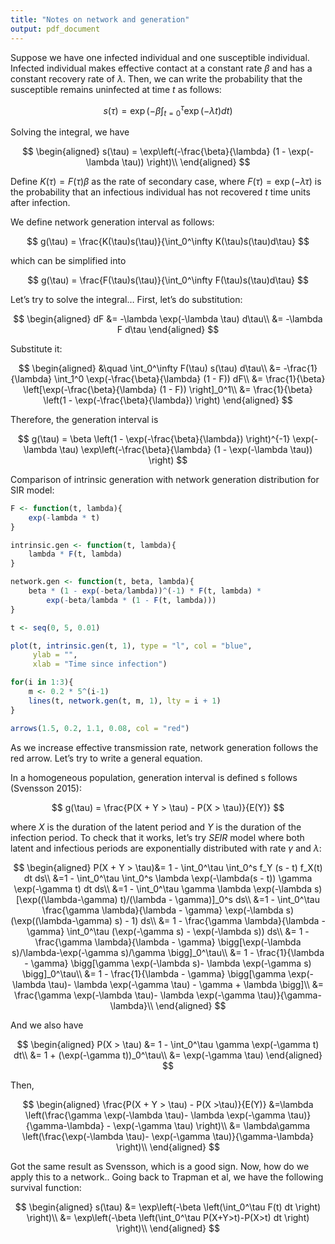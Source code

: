 ```yaml
---
title: "Notes on network and generation"
output: pdf_document
---
```


Suppose we have one infected individual and one susceptible individual. Infected individual makes effective contact at a constant rate $\beta$ and has a constant recovery rate of $\lambda$. Then, we can write the probability that the susceptible remains uninfected at time $t$ as follows:

$$
s(\tau)= \exp(-\beta \int_{t = 0}^\tau \exp(-\lambda t) dt)
$$

Solving the integral, we have

$$
\begin{aligned}
s(\tau) = \exp\left(-\frac{\beta}{\lambda} (1 - \exp(-\lambda \tau)) \right)\\
\end{aligned}
$$

Define $K(\tau) = F(\tau) \beta$ as the rate of secondary case, where $F(\tau) = \exp(-\lambda \tau)$ is the probability that an infectious individual has not recovered $t$ time units after infection.

We define network generation interval as follows:

$$
g(\tau) = \frac{K(\tau)s(\tau)}{\int_0^\infty K(\tau)s(\tau)d\tau}
$$

which can be simplified into

$$
g(\tau) = \frac{F(\tau)s(\tau)}{\int_0^\infty F(\tau)s(\tau)d\tau}
$$

Let's try to solve the integral... First, let's do substitution: 

$$
\begin{aligned}
dF &= -\lambda \exp(-\lambda \tau) d\tau\\
&= -\lambda F d\tau
\end{aligned}
$$

Substitute it:

$$
\begin{aligned}
&\quad \int_0^\infty F(\tau) s(\tau) d\tau\\
&= -\frac{1}{\lambda} \int_1^0 \exp(-\frac{\beta}{\lambda} (1 - F)) dF\\
&= \frac{1}{\beta} \left[\exp(-\frac{\beta}{\lambda} (1 - F)) \right]_0^1\\
&= \frac{1}{\beta} \left(1 - \exp(-\frac{\beta}{\lambda}) \right)
\end{aligned}
$$

Therefore, the generation interval is

$$
g(\tau) = \beta \left(1 - \exp(-\frac{\beta}{\lambda}) \right)^{-1} \exp(-\lambda \tau) \exp\left(-\frac{\beta}{\lambda} (1 - \exp(-\lambda \tau)) \right)
$$

Comparison of intrinsic generation with network generation distribution for SIR model:

```r
F <- function(t, lambda){
    exp(-lambda * t)
}

intrinsic.gen <- function(t, lambda){
    lambda * F(t, lambda)
}

network.gen <- function(t, beta, lambda){
    beta * (1 - exp(-beta/lambda))^(-1) * F(t, lambda) *
        exp(-beta/lambda * (1 - F(t, lambda)))
}

t <- seq(0, 5, 0.01)

plot(t, intrinsic.gen(t, 1), type = "l", col = "blue",
     ylab = "",
     xlab = "Time since infection")

for(i in 1:3){
    m <- 0.2 * 5^(i-1)
    lines(t, network.gen(t, m, 1), lty = i + 1)
}

arrows(1.5, 0.2, 1.1, 0.08, col = "red")
```

As we increase effective transmission rate, network generation follows the red arrow. Let's try to write a general equation.

In a homogeneous population, generation interval is defined s follows (Svensson 2015):

$$
g(\tau) = \frac{P(X + Y > \tau) - P(X > \tau)}{E(Y)}
$$

where $X$ is the duration of the latent period and $Y$ is the duration of the infection period. To check that it works, let's try $SEIR$ model where both latent and infectious periods are exponentially distributed with rate $\gamma$ and $\lambda$:

$$
\begin{aligned}
P(X + Y > \tau)&= 1 - \int_0^\tau \int_0^s f_Y (s - t) f_X(t) dt ds\\
&=1 - \int_0^\tau \int_0^s \lambda \exp(-\lambda(s - t)) \gamma \exp(-\gamma t) dt ds\\
&=1 - \int_0^\tau \gamma \lambda \exp(-\lambda s) [\exp((\lambda-\gamma) t)/(\lambda - \gamma)]_0^s ds\\
&=1 - \int_0^\tau \frac{\gamma \lambda}{\lambda - \gamma} \exp(-\lambda s) (\exp((\lambda-\gamma) s) - 1) ds\\
&= 1 - \frac{\gamma \lambda}{\lambda - \gamma} \int_0^\tau  (\exp(-\gamma s) - \exp(-\lambda s)) ds\\
&= 1 - \frac{\gamma \lambda}{\lambda - \gamma} \bigg[\exp(-\lambda s)/\lambda-\exp(-\gamma s)/\gamma \bigg]_0^\tau\\
&= 1 - \frac{1}{\lambda - \gamma} \bigg[\gamma \exp(-\lambda s)- \lambda \exp(-\gamma s) \bigg]_0^\tau\\
&= 1 - \frac{1}{\lambda - \gamma} \bigg[\gamma \exp(-\lambda \tau)- \lambda \exp(-\gamma \tau) - \gamma + \lambda \bigg]\\
&= \frac{\gamma \exp(-\lambda \tau)- \lambda \exp(-\gamma \tau)}{\gamma-\lambda}\\
\end{aligned}
$$

And we also have

$$
\begin{aligned}
P(X > \tau) &= 1 - \int_0^\tau \gamma \exp(-\gamma t) dt\\
&= 1 + (\exp(-\gamma t))_0^\tau\\
&= \exp(-\gamma \tau)
\end{aligned}
$$

Then,

$$
\begin{aligned}
\frac{P(X + Y > \tau) - P(X >\tau)}{E(Y)} &=\lambda \left(\frac{\gamma \exp(-\lambda \tau)- \lambda \exp(-\gamma \tau)}{\gamma-\lambda} - \exp(-\gamma \tau) \right)\\
&= \lambda\gamma \left(\frac{\exp(-\lambda \tau)- \exp(-\gamma \tau)}{\gamma-\lambda} \right)\\
\end{aligned}
$$

Got the same result as Svensson, which is a good sign. Now, how do we apply this to a network.. Going back to Trapman et al, we have the following survival function:

$$
\begin{aligned}
s(\tau) &= \exp\left(-\beta \left(\int_0^\tau F(t) dt \right) \right)\\
&= \exp\left(-\beta \left(\int_0^\tau P(X+Y>t)-P(X>t) dt \right) \right)\\
\end{aligned}
$$


